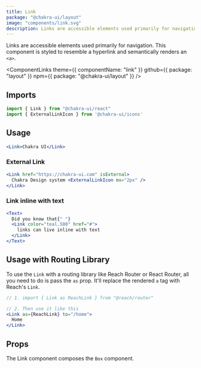 ```yaml
---
title: Link
package: "@chakra-ui/layout"
image: "components/link.svg"
description: Links are accessible elements used primarily for navigation
---
```


Links are accessible elements used primarily for navigation. This component is
styled to resemble a hyperlink and semantically renders an `<a>`.

<ComponentLinks
  theme={{ componentName: "link" }}
  github={{ package: "layout" }}
  npm={{ package: "@chakra-ui/layout" }}
/>

<carbon-ad></carbon-ad>

## Imports

```js
import { Link } from "@chakra-ui/react"
import { ExternalLinkIcon } from '@chakra-ui/icons'
```

## Usage

```jsx
<Link>Chakra UI</Link>
```

### External Link

```jsx
<Link href="https://chakra-ui.com" isExternal>
  Chakra Design system <ExternalLinkIcon mx="2px" />
</Link>
```

### Link inline with text

```jsx
<Text>
  Did you know that{" "}
  <Link color="teal.500" href="#">
    links can live inline with text
  </Link>
</Text>
```

## Usage with Routing Library

To use the `Link` with a routing library like Reach Router or React Router, all
you need to do is pass the `as` prop. It'll replace the rendered `a` tag with
Reach's `Link`.

```jsx live=false
// 1. import { Link as ReachLink } from "@reach/router"

// 2. Then use it like this
<Link as={ReachLink} to="/home">
  Home
</Link>
```

## Props

The Link component composes the `Box` component.

<PropsTable of="Link" />

